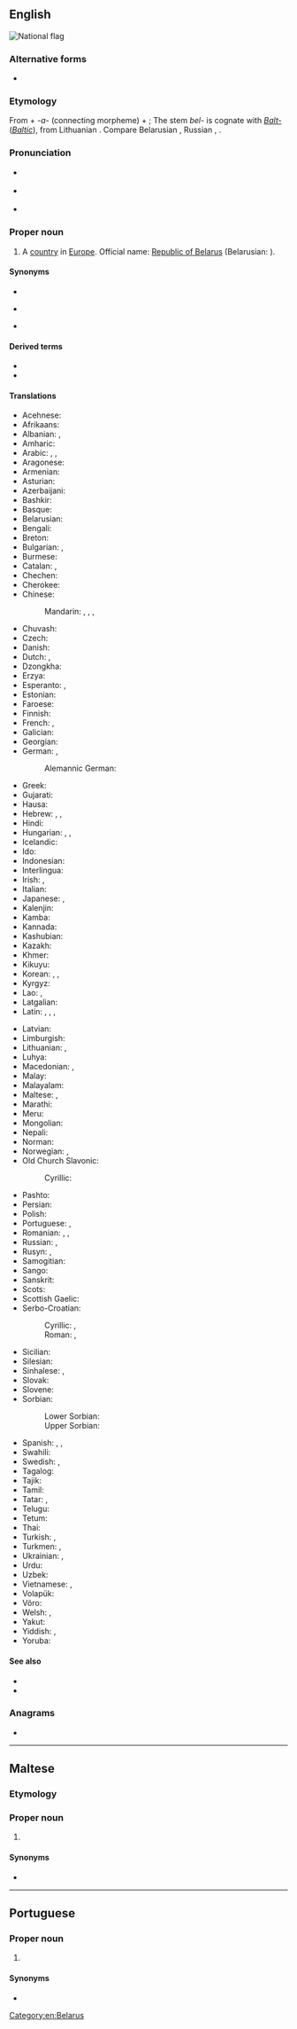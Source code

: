 {{also|belarús|Bélarus|Belarús|Bêlarus|Belarus'}}
==English==
[[Image:Flag of Belarus.svg|thumb|National flag]]
{{wikipedia}}

===Alternative forms===
* {{alter|en|Belarus'||rare}}

===Etymology===
From {{etyl|sla|en}} {{m|sla-pro|*bělъ||white}} + ''-a-'' (connecting morpheme) + {{m|orv|Русь||[[Ruthenia]]}}; The stem ''bel-'' is cognate with ''[[Balt-]]'' (''[[Baltic]]''), from Lithuanian {{m|lt|baltas||white}}. Compare Belarusian {{m|be|Белару́сь}}, Russian {{m|ru|Белару́сь}}, {{m|ru|Белору́ссия}}.

===Pronunciation===
* {{a|UK}} {{IPA|/ˌbɛləˈɹuːs/|lang=en}}
* {{a|US}} {{IPA|/ˌbɛləˈɹus/|/ˌbeɪləˈɹus/|[ˌbɛlɪ̈ˈɹus]|[ˌbeɪ̯lɪ̈ˈɹus]|lang=en}}
* {{audio|en-us-Belarus.ogg|Audio (US)|lang=en}}

===Proper noun===
{{en-proper noun}}

# {{senseid|en|Q184}}A [[country]] in [[Europe]]. Official name: [[Republic of Belarus]] (Belarusian: {{l|be|Рэспу́блiка Белару́сь}}).

====Synonyms====
* {{l|en|Belorussia}}
* {{l|en|Byelorussia}} {{qualifier|obsolete}}
* {{l|en|White Russia}} {{qualifier|obsolete}}

====Derived terms====
* {{l|en|Belarusian}}
* {{l|en|Byelorussian SSR}}

====Translations====
{{trans-top|id=Q184|country}}
* Acehnese: {{t|ace|Bèlarusia}}
* Afrikaans: {{t|af|Wit-Rusland}}
* Albanian: {{t+|sq|Bjellorusia|f}}, {{t|sq|Bjellorusi|f}} {{qualifier|indefinite}}
* Amharic: {{t|am|ቤላሩስ|sc=Ethi}}
* Arabic: {{t|ar|بِيلَارُوسِيَا|f|tr=belarūsiyā}}, {{t|ar|رُوسْيَا اَلْبَيْضَاء|f}}, {{t|ar|بِيلَارُوس|f|tr=belarūs}}
* Aragonese: {{t|an|Belarrusia}}
* Armenian: {{t|hy|Բելառուս}}
* Asturian: {{t+|ast|Bielorrusia}}
* Azerbaijani: {{t+|az|Belarus}}
* Bashkir: {{t|ba|Беларусь|sc=Cyrl}}
* Basque: {{t+|eu|Bielorrusia}}
* Belarusian: {{t+|be|Белару́сь|f}}
* Bengali: {{t+|bn|বেলারুশ|sc=Beng}}
* Breton: {{t+|br|Belarus}}
* Bulgarian: {{t+|bg|Белару́с|f}}, {{t|bg|Белору́сия|f|sc=Cyrl}}
* Burmese: {{t|my|ဘီလာရုဇ်|sc=Mymr}}
* Catalan: {{t+|ca|Bielorússia|f}}, {{t|ca|Bielarús|m}}
* Chechen: {{t|ce|Кlайгlаскхийн}}
* Cherokee: {{t|chr|ᏇᎳᎷᏏ}}
* Chinese:
*: Mandarin: {{t+|cmn|白俄羅斯|sc=Hani}}, {{t+|cmn|白俄罗斯|tr=Bái'éluōsī|sc=Hani}}, {{t|cmn|白俄國|sc=Hani}}, {{t|cmn|白俄国|tr=Bái'éguó|sc=Hani}}
* Chuvash: {{t|cv|Беларуç|sc=Cyrl}}
* Czech: {{t+|cs|Bělorusko|n}}
* Danish: {{t+|da|Hviderusland}}
* Dutch: {{t+|nl|Wit-Rusland}}, {{t|nl|Belaroes}}
* Dzongkha: {{t|dz|བེ་ལ་རུ་སུ།|sc=Tibt}}
* Erzya: {{t|myv|Белорузия}}
* Esperanto: {{t|eo|Belorusujo}}, {{t|eo|Belorusio}}
* Estonian: {{t+|et|Valgevene}}
* Faroese: {{t|fo|Hvítarussland|n}}
* Finnish: {{t+|fi|Valko-Venäjä}}
* French: {{t+|fr|Biélorussie|f}}, {{t+|fr|Bélarus|m}}
* Galician: {{t+|gl|Bielorrusia}}
* Georgian: {{t|ka|ბელარუსი|sc=Geor}}
* German: {{t+|de|Weißrussland|n}}, {{qualifier|official}} {{t+|de|Belarus|f}}
*: Alemannic German: {{t|gsw|Wiissrussland}}
* Greek: {{t+|el|Λευκορωσία|f}}
* Gujarati: {{t|gu|બેલારુસ|sc=Gujr}}
* Hausa: {{t|ha|Belarus}}
* Hebrew: {{t|he|בֵּלָארוּס|f|tr=belarús}}, {{t|he|בֵּלָרוּס|f|tr=belarús}}, {{t|he|רוּסְיָה הַלְּבָנָה|f|tr=rúsya hal'vaná}}
* Hindi: {{t+|hi|बेलारूस|m}}
* Hungarian: {{t+|hu|Fehéroroszország}}, {{t+|hu|Belarusz}}, {{qualifier|official}} {{t|hu|Belarusz Köztársaság}}
* Icelandic: {{t+|is|Hvíta-Rússland|n}}
* Ido: {{t+|io|Bielorusia}}
* Indonesian: {{t+|id|Belarus}}
* Interlingua: {{t|ia|Bielorussia}}
* Irish: {{t|ga|Bealarúis|f|alt=An Bhealarúis}}, {{t|ga|Poblacht na Bealarúise|f}}
* Italian: {{t+|it|Bielorussia|f}}
* Japanese: {{t+|ja|ベラルーシ|tr=Berarūshi}}, {{t|ja|ベロルシア|tr=Berorushia}}
* Kalenjin: {{t|kln|Belarus}}
* Kamba: {{t|kam|Belarusi}}
* Kannada: {{t+|kn|ಬೆಲಾರುಸ್|sc=Knda}}
* Kashubian: {{t|csb|Biôłorusjô|f}}
* Kazakh: {{t|kk|Беларус|sc=Cyrl}}
* Khmer: {{t+|km|បេឡារុស}}
* Kikuyu: {{t|ki|Belarus}}
* Korean: {{t|ko|^벨라루스}}, {{t|ko|^백러시아}}, {{t|ko|^벨로루시}}
* Kyrgyz: {{t+|ky|Беларусь|sc=Cyrl}}
* Lao: {{t|lo|ເບນລາຮັສ}}, {{t|lo|ເບລາລຸດ}}
* Latgalian: {{t|ltg|Boltkrīveja|f}}
* Latin: {{t|la|Ruthenia Alba|f}}, {{t|la|Belorussia|f}}, {{t|la|Russia Alba|f}}, {{t|la|Albarussia|f}}
{{trans-mid}}
* Latvian: {{t|lv|Baltkrievija|f}}
* Limburgish: {{t|li|Wit-Rusland}}
* Lithuanian: {{t+|lt|Baltarusija|f}}, {{t+|lt|Gudija|f}}
* Luhya: {{t|luy|Belarusi}}
* Macedonian: {{t+|mk|Белорусија|f}}, {{t|mk|Беларус|f}}
* Malay: {{t|ms|Belarus}}
* Malayalam: {{t|ml|ബെലാറുസ്}}
* Maltese: {{t|mt|Belarus}}, {{t|mt|Belarussja}}
* Marathi: {{t|mr|बेलारूस|sc=Deva}}
* Meru: {{t|mer|Belarus}}
* Mongolian: {{t|mn|Беларусь|sc=Cyrl}}
* Nepali: {{t|ne|बेलारुस|tr=belārus}}
* Norman: {{t|nrf|Bêlarus|m}}
* Norwegian: {{t+|no|Hviterussland}} {{qualifier|Bokmål}}, {{t+|no|Kviterussland}} {{qualifier|Nynorsk}}
* Old Church Slavonic:
*: Cyrillic: {{t|cu|Бѣла Роусь|f|sc=Cyrs}}
* Pashto: {{t|ps|بېلاروس|tr=belārūs}}
* Persian: {{t+|fa|بلاروس|tr=belârus}}
* Polish: {{t+|pl|Białoruś|f}}
* Portuguese: {{t+|pt|Bielorrússia|f}}, {{t+|pt|Belarus}}
* Romanian: {{t+|ro|Belarus|f}}, {{t|ro|Rutenia Albă|f}}, {{t+|ro|Bielorusia|f}}
* Russian: {{t+|ru|Белару́сь|f}}, {{t+|ru|Белору́ссия|f}}
* Rusyn: {{t|rue|Білору́сія|f}}, {{t|rue|Белару́сь|f}}
* Samogitian: {{t|sgs|Baltarosėjė}}
* Sango: {{t|sg|Belarüsi}}
* Sanskrit: {{t|sa|बेलारूस}}
* Scots: {{t|sco|Belaroushie}}
* Scottish Gaelic: {{t|gd|Bealaruis|f}}
* Serbo-Croatian:
*: Cyrillic: {{t|sh|Белорусија|f|sc=Cyrl}}, {{t|sh|Бјелорусија|f|sc=Cyrl}}
*: Roman: {{t|sh|Belorusija|f}}, {{t+|sh|Bjelorusija|f}}
* Sicilian: {{t|scn|Bielorussia|f}}
* Silesian: {{t|szl|Bjołoruś|f}}
* Sinhalese: {{t|si|බෙලාරස්|sc=Sinh}}, {{t|si|බෙලාරූස්|sc=Sinh}}
* Slovak: {{t|sk|Bielorusko|n}}
* Slovene: {{t+|sl|Belorúsija|f}}
* Sorbian:
*: Lower Sorbian: {{t|dsb|Běłoruska|f}}
*: Upper Sorbian: {{t|hsb|Běłoruska|f}}
* Spanish: {{t+|es|Bielorrusia|f}}, {{t|es|Belarús|m}}, {{t|es|Rusia Blanca|f}}
* Swahili: {{t+|sw|Belarusi}}
* Swedish: {{t+|sv|Vitryssland}}, {{t+|sv|Belarus}}
* Tagalog: {{t+|tl|Belarus}}
* Tajik: {{t|tg|Беларус|sc=Cyrl}}
* Tamil: {{t|ta|பெலருஸ்|sc=Taml}}
* Tatar: {{t|tt|Беларус|sc=Cyrl}}, {{t|tt|Беларусия|sc=Cyrl}}
* Telugu: {{t+|te|బెలారస్|sc=Telu}}
* Tetum: {{t|tet|Bielorúsia}}
* Thai: {{t+|th|เบลารุส}}
* Turkish: {{t+|tr|Beyaz Rusya}}, {{t+|tr|Belarus}}
* Turkmen: {{t|tk|Belarus}}, {{t|tk|Belorussiýa}}
* Ukrainian: {{t+|uk|Білору́сь|f}}, {{t|uk|Білору́сія|f|sc=Cyrl}}
* Urdu: {{t|ur|بیلارس|m|tr=belārūs}}
* Uzbek: {{t+|uz|Belarus}}
* Vietnamese: {{t|vi|Bê-la-rút}}, {{t|vi|Bạch Nga}}
* Volapük: {{t|vo|Belarusän}}
* Võro: {{t|vro|Valgõvinne}}
* Welsh: {{t|cy|Belarws}}, {{t|cy|Rwsia Wen}}
* Yakut: {{t|sah|Беларусь|sc=Cyrl}}
* Yiddish: {{t|yi|ווײַסרוסלאַנד|n}}, {{t|yi|בעלאָרוסיע|n}}
* Yoruba: {{t|yo|Bélárúsì}}
{{trans-bottom}}

====See also====
* {{l|en|Appendix:Place names in Belarus}}
* {{list:countries of Europe/en}}{{topics|en|Countries in Europe}}

===Anagrams===
* {{anagrams|en|Blauser|Breslau|Laubers}}

[[Category:en:Belarus]]

----

==Maltese==

===Etymology===
{{rfe|lang=mt}}

===Proper noun===
{{head|mt|proper noun|g=m}}

# {{l|en|Belarus}}

====Synonyms====
* {{l|mt|Belarussja}}

----

==Portuguese==

===Proper noun===
{{pt-proper noun|f}}

# {{place|pt|country|in eastern|continent/Europe|t1=Belarus}}

====Synonyms====
* {{l|pt|Bielorrússia}}